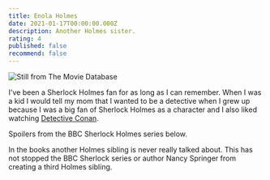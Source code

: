 ```yaml
---
title: Enola Holmes
date: 2021-01-17T00:00:00.000Z
description: Another Holmes sister.
rating: 4
published: false
recommend: false
---
```


![Still from The Movie Database](./enolaholmes.jpg)

I've been a Sherlock Holmes fan for as long as I can remember. When I was a kid I would tell my mom that I wanted to be a detective when I grew up because I was a big fan of Sherlock Holmes as a character and I also liked watching [Detective Conan](https://myanimelist.net/anime/235/Detective_Conan).

Spoilers from the BBC Sherlock Holmes series below.

In the books another Holmes sibling is never really talked about. This has not stopped the BBC Sherlock series or author Nancy Springer from creating a third Holmes sibling.
